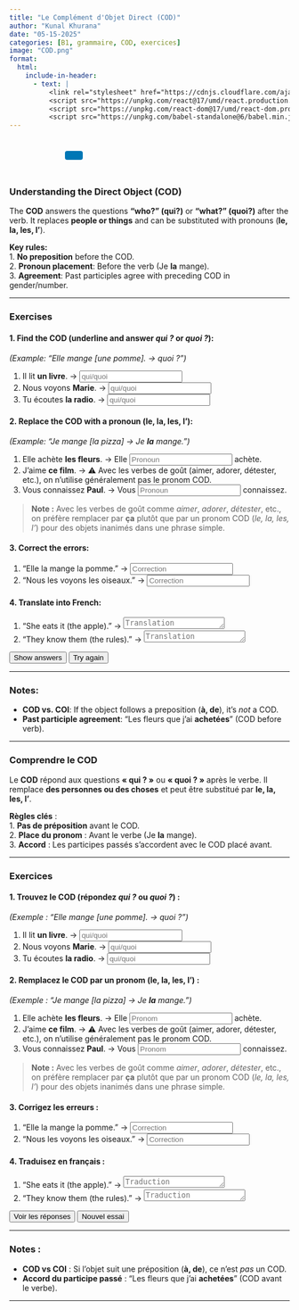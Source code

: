 ```yaml
---
title: "Le Complément d'Objet Direct (COD)"  
author: "Kunal Khurana"  
date: "05-15-2025"  
categories: [B1, grammaire, COD, exercices]  
image: "COD.png"  
format:
  html:
    include-in-header:
      - text: |
          <link rel="stylesheet" href="https://cdnjs.cloudflare.com/ajax/libs/font-awesome/6.0.0/css/all.min.css">
          <script src="https://unpkg.com/react@17/umd/react.production.min.js"></script>
          <script src="https://unpkg.com/react-dom@17/umd/react-dom.production.min.js"></script>
          <script src="https://unpkg.com/babel-standalone@6/babel.min.js"></script>
---
```


::: {style="text-align: left; padding: 10px;"}
<a href="mailto:frenchwithkunal@gmail.com" target="_blank" style="margin: 0 10px; color: #000;"><i class="fas fa-envelope fa-lg"></i></a> <a href="https://www.instagram.com/frenchwithkunal" target="_blank" style="margin: 0 10px; color: #E1306C;"><i class="fab fa-instagram fa-lg"></i></a> <a href="https://frenchwithkunal.ca" target="_blank" style="margin: 0 10px; color: #0077b5;"><i class="fas fa-globe fa-lg"></i></a> <a href="https://whatsapp.com/channel/0029Vb57n2e7dmegpjYpyi3V" target="_blank" style="margin: 0 10px; color: #25D366;"><i class="fab fa-whatsapp fa-lg"></i></a> <button onclick="copyLink()" style="background-color: #0077b5; color: white; padding: 8px 16px; border: none; border-radius: 4px; cursor: pointer; margin-left: 10px;"> <i class="fas fa-copy"></i> </button> [Link copied!]{#copy-message style="margin-left: 10px; color: green; display: none;"}
:::

::: {#react-root}
:::

```{=html}
<script type="text/babel">
 const ProfilePage = () => {
  const { useState, useEffect } = React;
  const [redirectCounter, setRedirectCounter] = useState(4);
  const [isRedirecting, setIsRedirecting] = useState(false);

  const isFrench = document.documentElement.lang === "fr";

  const translations = {
    noAccess: isFrench 
      ? "Vous n'avez pas accès à cette page. Si vous pensez que vous avez accès, veuillez <a href='https://frenchwithkunal.ca/login.html'>vous connecter</a>."
      : "You don't have access to this page. If you think you have, kindly <a href='https://frenchwithkunal.ca/login.html'>login</a>.",
    subscribe: isFrench
      ? "Veuillez vous abonner pour obtenir l'accès."
      : "Please subscribe to gain access.",
    redirecting: isFrench
      ? `Redirection vers la page d'abonnement dans ${redirectCounter} secondes...`
      : `Redirecting to subscription page in ${redirectCounter} seconds...`
  };

  const refreshToken = async () => {
    const storedRefreshToken = localStorage.getItem("refreshToken");

    if (!storedRefreshToken) {
      window.location.href = "/login.html";
      return null;
    }

    try {
      const response = await fetch("https://frenchwithkunal-cdf6ea3f88ce.herokuapp.com/api/v1/auth/refresh-token", {
        method: "POST",
        headers: {
          "Content-Type": "application/json",
        },
        body: JSON.stringify({ refreshToken: storedRefreshToken }),
      });

      if (!response.ok) {
        localStorage.removeItem("accessToken");
        localStorage.removeItem("refreshToken");
        window.location.href = "/login.html";
        return null;
      }

      const data = await response.json();
      localStorage.setItem("accessToken", data.accessToken);
      return data.accessToken;
    } catch (error) {
      localStorage.removeItem("accessToken");
      localStorage.removeItem("refreshToken");
      window.location.href = "/login.html";
      return null;
    }
  };

  const fetchWithAuth = async (url, options = {}) => {
    let accessToken = localStorage.getItem("accessToken");

    options.headers = {
      ...options.headers,
      Authorization: `Bearer ${accessToken}`,
      "Content-Type": "application/json",
    };

    let response = await fetch(url, options);

    if (response.status === 401) {
      console.log("Access token expired, attempting to refresh...");

      // Refresh token
      accessToken = await refreshToken();

      if (!accessToken) return null;

      options.headers.Authorization = `Bearer ${accessToken}`;
      response = await fetch(url, options);
    }

    return response.json();
  };

  const showNoAccessMessage = () => {
    setIsRedirecting(true);
    
    const noAccessMessage = `
      <div style="text-align: center; padding: 20px;">
        <h2>${translations.noAccess}</h2>
        <p>${translations.subscribe}</p>
        <p>${translations.redirecting}</p>
      </div>
    `;
    document.body.innerHTML = noAccessMessage;
    
    // Start countdown and redirect
    const redirectInterval = setInterval(() => {
      setRedirectCounter((prev) => {
        const newCounter = prev - 1;
        if (newCounter <= 0) {
          clearInterval(redirectInterval);
          window.location.href = "https://learn.frenchwithkunal.ca/subscription";
        }
        
        // Update the countdown text
        const countdownElement = document.querySelector('p:last-child');
        if (countdownElement) {
          countdownElement.textContent = isFrench
            ? `Redirection vers la page d'abonnement dans ${newCounter} secondes...`
            : `Redirecting to subscription page in ${newCounter} seconds...`;
        }
        
        return newCounter;
      });
    }, 1000);
  };

  useEffect(() => {
    const storedToken = localStorage.getItem('accessToken');

    if(!storedToken) {
      showNoAccessMessage();
    } else {
      const fetchData = async() => {
        const data = await fetchWithAuth("https://frenchwithkunal-cdf6ea3f88ce.herokuapp.com/api/v1/auth/me", {
          method: "POST",
        });

        if (data && data.data && data.data.hasAccess) {
          console.log(data);
        } else {
          showNoAccessMessage();
        }
      };
      fetchData();
    }
  }, []);

  return (
    <div></div>
  );
};

ReactDOM.render(
  <ProfilePage />,
  document.getElementById('react-root')
);
 </script>
```
::: {.content-visible when-profile="english"}

### Understanding the Direct Object (COD)  
The **COD** answers the questions **"who?" (qui?)** or **"what?" (quoi?)** after the verb. It replaces **people or things** and can be substituted with pronouns (**le, la, les, l’**).  

**Key rules:**  
1. **No preposition** before the COD.  
2. **Pronoun placement**: Before the verb (Je **la** mange).  
3. **Agreement**: Past participles agree with preceding COD in gender/number.  

---

### Exercises  

#### 1. Find the COD (underline and answer *qui ?* or *quoi ?*):  
*(Example: "Elle mange [une pomme]. → quoi ?")*  

1. Il lit **un livre**. → <input type="text" placeholder="qui/quoi" oninput="checkAnswer(this, 'quoi')"><span style="margin-left:10px;"></span>  
2. Nous voyons **Marie**. → <input type="text" placeholder="qui/quoi" oninput="checkAnswer(this, 'qui')"><span style="margin-left:10px;"></span>  
3. Tu écoutes **la radio**. → <input type="text" placeholder="qui/quoi" oninput="checkAnswer(this, 'quoi')"><span style="margin-left:10px;"></span>  

#### 2. Replace the COD with a pronoun (**le, la, les, l’**):  
*(Example: "Je mange [la pizza] → Je **la** mange.")*  

1. Elle achète **les fleurs**. → Elle <input type="text" placeholder="Pronoun" oninput="checkAnswer(this, 'les')"> achète.<span style="margin-left:10px;"></span>  
2. J’aime **ce film**. → ⚠️ Avec les verbes de goût (aimer, adorer, détester, etc.), on n'utilise généralement pas le pronom COD.
3. Vous connaissez **Paul**. → Vous <input type="text" placeholder="Pronoun" oninput="checkAnswer(this, 'le')"> connaissez.<span style="margin-left:10px;"></span>  

> **Note :** Avec les verbes de goût comme *aimer*, *adorer*, *détester*, etc., on préfère remplacer par **ça** plutôt que par un pronom COD (*le, la, les, l’*) pour des objets inanimés dans une phrase simple.

#### 3. Correct the errors:  
1. "Elle la mange la pomme." → <input type="text" placeholder="Correction" oninput="checkAnswer(this, 'Elle mange la pomme.')"><span style="margin-left:10px;"></span>  
2. "Nous les voyons les oiseaux." → <input type="text" placeholder="Correction" oninput="checkAnswer(this, 'Nous voyons les oiseaux.')"><span style="margin-left:10px;"></span>  

#### 4. Translate into French:  
1. "She eats it (the apple)." → <textarea placeholder="Translation" rows="1" oninput="checkTranslation(this, 'Elle la mange.')"></textarea><span style="margin-left:10px;"></span>  
2. "They know them (the rules)." → <textarea placeholder="Translation" rows="1" oninput="checkTranslation(this, 'Ils les connaissent.')"></textarea><span style="margin-left:10px;"></span>  

<button onclick="showAnswers()">Show answers</button>  
<button onclick="refreshPage()">Try again</button>  

---

### Notes:  
- **COD vs. COI**: If the object follows a preposition (**à, de**), it’s *not* a COD.  
- **Past participle agreement**: "Les fleurs que j’ai **achetées**" (COD before verb).  

:::

---

::: {.content-visible when-profile="french"}  

### Comprendre le COD  
Le **COD** répond aux questions **« qui ? »** ou **« quoi ? »** après le verbe. Il remplace **des personnes ou des choses** et peut être substitué par **le, la, les, l’**.  

**Règles clés** :  
1. **Pas de préposition** avant le COD.  
2. **Place du pronom** : Avant le verbe (Je **la** mange).  
3. **Accord** : Les participes passés s’accordent avec le COD placé avant.  

---

### Exercices  

#### 1. Trouvez le COD (répondez *qui ?* ou *quoi ?*) :  
*(Exemple : "Elle mange [une pomme]. → quoi ?")*  

1. Il lit **un livre**. → <input type="text" placeholder="qui/quoi" oninput="checkAnswer(this, 'quoi')"><span style="margin-left:10px;"></span>  
2. Nous voyons **Marie**. → <input type="text" placeholder="qui/quoi" oninput="checkAnswer(this, 'qui')"><span style="margin-left:10px;"></span>  
3. Tu écoutes **la radio**. → <input type="text" placeholder="qui/quoi" oninput="checkAnswer(this, 'quoi')"><span style="margin-left:10px;"></span>  

#### 2. Remplacez le COD par un pronom (**le, la, les, l’**) :  
*(Exemple : "Je mange [la pizza] → Je **la** mange.")*  

1. Elle achète **les fleurs**. → Elle <input type="text" placeholder="Pronom" oninput="checkAnswer(this, 'les')"> achète.<span style="margin-left:10px;"></span>  
2. J’aime **ce film**. → ⚠️ Avec les verbes de goût (aimer, adorer, détester, etc.), on n'utilise généralement pas le pronom COD.
3. Vous connaissez **Paul**. → Vous <input type="text" placeholder="Pronom" oninput="checkAnswer(this, 'le')"> connaissez.<span style="margin-left:10px;"></span>  

> **Note :** Avec les verbes de goût comme *aimer*, *adorer*, *détester*, etc., on préfère remplacer par **ça** plutôt que par un pronom COD (*le, la, les, l’*) pour des objets inanimés dans une phrase simple.

#### 3. Corrigez les erreurs :  
1. "Elle la mange la pomme." → <input type="text" placeholder="Correction" oninput="checkAnswer(this, 'Elle mange la pomme.')"><span style="margin-left:10px;"></span>  
2. "Nous les voyons les oiseaux." → <input type="text" placeholder="Correction" oninput="checkAnswer(this, 'Nous voyons les oiseaux.')"><span style="margin-left:10px;"></span>  

#### 4. Traduisez en français :  
1. "She eats it (the apple)." → <textarea placeholder="Traduction" rows="1" oninput="checkTranslation(this, 'Elle la mange.')"></textarea><span style="margin-left:10px;"></span>  
2. "They know them (the rules)." → <textarea placeholder="Traduction" rows="1" oninput="checkTranslation(this, 'Ils les connaissent.')"></textarea><span style="margin-left:10px;"></span>  

<button onclick="showAnswers()">Voir les réponses</button>  
<button onclick="refreshPage()">Nouvel essai</button>  

---

### Notes :  
- **COD vs COI** : Si l’objet suit une préposition (**à, de**), ce n’est *pas* un COD.  
- **Accord du participe passé** : "Les fleurs que j’ai **achetées**" (COD avant le verbe).  

:::

<script>
function checkAnswer(input, correctAnswer) {
    const span = input.nextElementSibling;
    if (input.value.trim().toLowerCase() === correctAnswer.toLowerCase()) {
        span.textContent = "✓ Correct";
        span.style.color = "green";
    } else {
        span.textContent = "";
    }
}

function checkTranslation(textarea, correctTranslation) {
    const span = textarea.nextElementSibling;
    if (textarea.value.trim().toLowerCase() === correctTranslation.toLowerCase()) {
        span.textContent = "✓ Correct";
        span.style.color = "green";
    } else {
        span.textContent = "";
    }
}

function showAnswers() {
    document.querySelectorAll('input[type="text"], textarea').forEach(el => {
        const correct = el.getAttribute('oninput')?.match(/'([^']+)'/)?.[1];
        if (correct) {
            const span = el.nextElementSibling;
            span.textContent = `Réponse : ${correct}`;
            span.style.color = "blue";
        }
    });
}

function refreshPage() {
    location.reload();
}
</script>

--- 
